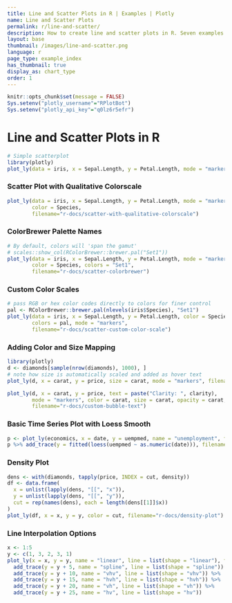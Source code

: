 ```yaml
---
title: Line and Scatter Plots in R | Examples | Plotly
name: Line and Scatter Plots
permalink: r/line-and-scatter/
description: How to create line and scatter plots in R. Seven examples of basic and advanced scatter plots, time series line plots, colored charts, and density plots.
layout: base
thumbnail: /images/line-and-scatter.png
language: r
page_type: example_index
has_thumbnail: true
display_as: chart_type
order: 1
---
```


```r
knitr::opts_chunk$set(message = FALSE)
Sys.setenv("plotly_username"="RPlotBot")
Sys.setenv("plotly_api_key"="q0lz6r5efr")
```
# Line and Scatter Plots in R

```r
# Simple scatterplot
library(plotly)
plot_ly(data = iris, x = Sepal.Length, y = Petal.Length, mode = "markers")
```

### Scatter Plot with Qualitative Colorscale
```r
plot_ly(data = iris, x = Sepal.Length, y = Petal.Length, mode = "markers",
        color = Species,
        filename="r-docs/scatter-with-qualitative-colorscale")
```

### ColorBrewer Palette Names
```r
# By default, colors will 'span the gamut'
# scales::show_col(RColorBrewer::brewer.pal("Set1"))
plot_ly(data = iris, x = Sepal.Length, y = Petal.Length, mode = "markers",
        color = Species, colors = "Set1",
        filename="r-docs/scatter-colorbrewer")
```

### Custom Color Scales
```r
# pass RGB or hex color codes directly to colors for finer control
pal <- RColorBrewer::brewer.pal(nlevels(iris$Species), "Set1")
plot_ly(data = iris, x = Sepal.Length, y = Petal.Length, color = Species,
        colors = pal, mode = "markers",
        filename="r-docs/scatter-custom-color-scale")
```

### Adding Color and Size Mapping
```r
library(plotly)
d <- diamonds[sample(nrow(diamonds), 1000), ]
# note how size is automatically scaled and added as hover text
plot_ly(d, x = carat, y = price, size = carat, mode = "markers", filename="r-docs/basic-bubble")

plot_ly(d, x = carat, y = price, text = paste("Clarity: ", clarity),
        mode = "markers", color = carat, size = carat, opacity = carat,
        filename="r-docs/custom-bubble-text")

```

### Basic Time Series Plot with Loess Smooth
```r
p <- plot_ly(economics, x = date, y = uempmed, name = "unemployment", filename="r-docs/basic-time-series")
p %>% add_trace(y = fitted(loess(uempmed ~ as.numeric(date))), filename="r-docs/time-series-with-fit")
```

### Density Plot
```r
dens <- with(diamonds, tapply(price, INDEX = cut, density))
df <- data.frame(
  x = unlist(lapply(dens, "[[", "x")),
  y = unlist(lapply(dens, "[[", "y")),
  cut = rep(names(dens), each = length(dens[[1]]$x))
)
plot_ly(df, x = x, y = y, color = cut, filename="r-docs/density-plot")
```

### Line Interpolation Options
```r
x <- 1:5
y <- c(1, 3, 2, 3, 1)
plot_ly(x = x, y = y, name = "linear", line = list(shape = "linear"), filename="r-docs/line-shape-options") %>%
  add_trace(y = y + 5, name = "spline", line = list(shape = "spline")) %>%
  add_trace(y = y + 10, name = "vhv", line = list(shape = "vhv")) %>%
  add_trace(y = y + 15, name = "hvh", line = list(shape = "hvh")) %>%
  add_trace(y = y + 20, name = "vh", line = list(shape = "vh")) %>%
  add_trace(y = y + 25, name = "hv", line = list(shape = "hv"))
```
